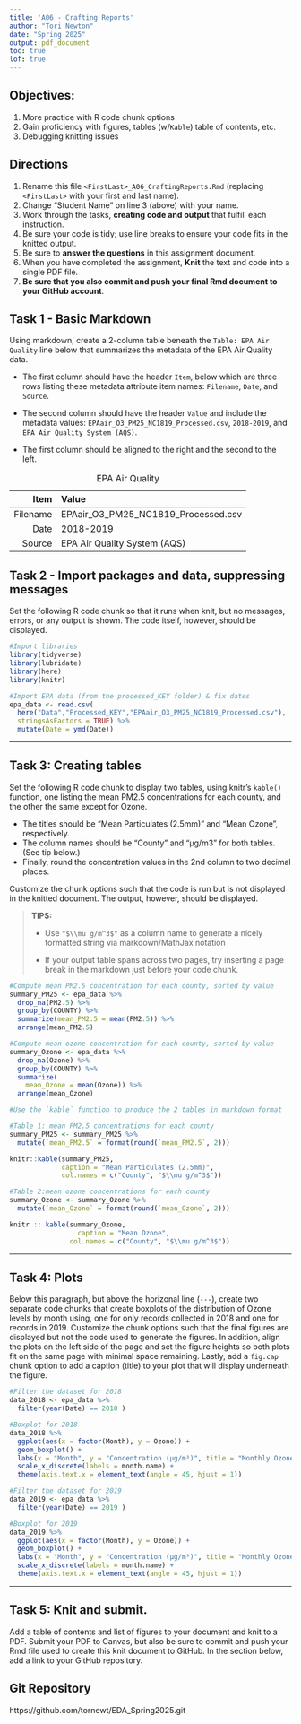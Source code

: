 ```yaml
---
title: 'A06 - Crafting Reports'
author: "Tori Newton" 
date: "Spring 2025"
output: pdf_document
toc: true
lof: true
---
```


## Objectives:

1.  More practice with R code chunk options
2.  Gain proficiency with figures, tables (w/`Kable`) table of contents, etc.
3.  Debugging knitting issues

## Directions

1.  Rename this file `<FirstLast>_A06_CraftingReports.Rmd` (replacing `<FirstLast>` with your first and last name).
2.  Change "Student Name" on line 3 (above) with your name.
3.  Work through the tasks, **creating code and output** that fulfill each instruction.
4.  Be sure your code is tidy; use line breaks to ensure your code fits in the knitted output.
5.  Be sure to **answer the questions** in this assignment document.
6.  When you have completed the assignment, **Knit** the text and code into a single PDF file.
7.  **Be sure that you also commit and push your final Rmd document to your GitHub account**.

## Task 1 - Basic Markdown

Using markdown, create a 2-column table beneath the `Table: EPA Air Quality` line below that summarizes the metadata of the EPA Air Quality data.

- The first column should have the header `Item`, below which are three rows listing these metadata attribute item names: `Filename`, `Date`, and `Source`.

- The second column should have the header `Value` and include the metadata values: `EPAair_O3_PM25_NC1819_Processed.csv`, `2018-2019`, and `EPA Air Quality System (AQS)`.

- The first column should be aligned to the right and the second to the left.

Table: EPA Air Quality

|      Item     | Value                                |
|--------------:| :----------------------------------- |
|   Filename    | EPAair_O3_PM25_NC1819_Processed.csv  |
|     Date      | 2018-2019                            |
|    Source     | EPA Air Quality System (AQS)         |


## Task 2 - Import packages and data, suppressing messages

Set the following R code chunk so that it runs when knit, but no messages, errors, or any output is shown. The code itself, however, should be displayed.

```r
#Import libraries
library(tidyverse)
library(lubridate)
library(here)
library(knitr)

#Import EPA data (from the processed_KEY folder) & fix dates
epa_data <- read.csv(
  here("Data","Processed_KEY","EPAair_O3_PM25_NC1819_Processed.csv"),
  stringsAsFactors = TRUE) %>% 
  mutate(Date = ymd(Date))
```

---

## Task 3: Creating tables

Set the following R code chunk to display two tables, using knitr's `kable()` function, one listing the mean PM2.5 concentrations for each county, and the other the same except for Ozone. 

-   The titles should be "Mean Particulates (2.5mm)" and "Mean Ozone", respectively. 
-   The column names should be "County" and "µg/m3" for both tables. (See tip below.)
-   Finally, round the concentration values in the 2nd column to two decimal places.

Customize the chunk options such that the code is run but is not displayed in the knitted document. The output, however, should be displayed.

> **TIPS:**
>
> -   Use `"$\\mu g/m^3$"` as a column name to generate a nicely formatted string via markdown/MathJax notation
>
> -   If your output table spans across two pages, try inserting a page break in the markdown just before your code chunk.


```r
#Compute mean PM2.5 concentration for each county, sorted by value
summary_PM25 <- epa_data %>% 
  drop_na(PM2.5) %>% 
  group_by(COUNTY) %>% 
  summarize(mean_PM2.5 = mean(PM2.5)) %>% 
  arrange(mean_PM2.5)

#Compute mean ozone concentration for each county, sorted by value
summary_Ozone <- epa_data %>% 
  drop_na(Ozone) %>% 
  group_by(COUNTY) %>% 
  summarize(
    mean_Ozone = mean(Ozone)) %>% 
  arrange(mean_Ozone)

#Use the `kable` function to produce the 2 tables in markdown format

#Table 1: mean PM2.5 concentrations for each county
summary_PM25 <- summary_PM25 %>%
  mutate(`mean_PM2.5` = format(round(`mean_PM2.5`, 2)))

knitr::kable(summary_PM25, 
             caption = "Mean Particulates (2.5mm)", 
             col.names = c("County", "$\\mu g/m^3$"))

#Table 2:mean ozone concentrations for each county
summary_Ozone <- summary_Ozone %>%
  mutate(`mean_Ozone` = format(round(`mean_Ozone`, 2)))

knitr :: kable(summary_Ozone,
                 caption = "Mean Ozone", 
               col.names = c("County", "$\\mu g/m^3$"))

```

---

## Task 4: Plots

Below this paragraph, but above the horizonal line (`---`), create two separate code chunks that create boxplots of the distribution of Ozone levels by month using, one for only records collected in 2018 and one for records in 2019. Customize the chunk options such that the final figures are displayed but not the code used to generate the figures. In addition, align the plots on the left side of the page and set the figure heights so both plots fit on the same page with minimal space remaining. Lastly, add a `fig.cap` chunk option to add a caption (title) to your plot that will display underneath the figure.

```r
#Filter the dataset for 2018
data_2018 <- epa_data %>%
  filter(year(Date) == 2018 )

#Boxplot for 2018
data_2018 %>%
  ggplot(aes(x = factor(Month), y = Ozone)) +
  geom_boxplot() +
  labs(x = "Month", y = "Concentration (µg/m³)", title = "Monthly Ozone Concentrations (2018)") +
  scale_x_discrete(labels = month.name) +
  theme(axis.text.x = element_text(angle = 45, hjust = 1))
```

```r
#Filter the dataset for 2019
data_2019 <- epa_data %>%
  filter(year(Date) == 2019 )

#Boxplot for 2019
data_2019 %>%
  ggplot(aes(x = factor(Month), y = Ozone)) +
  geom_boxplot() +
  labs(x = "Month", y = "Concentration (µg/m³)", title = "Monthly Ozone Concentrations (2019)") +
  scale_x_discrete(labels = month.name) +
  theme(axis.text.x = element_text(angle = 45, hjust = 1))

```

---

\newpage

## Task 5: Knit and submit.

Add a table of contents and list of figures to your document and knit to a PDF. Submit your PDF to Canvas, but also be sure to commit and push your Rmd file used to create this knit document to GitHub. In the section below, add a link to your GitHub repository.

## Git Repository

https://github.com/tornewt/EDA_Spring2025.git
